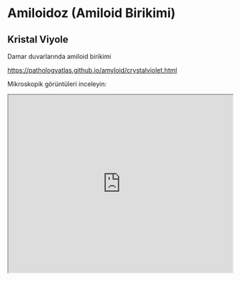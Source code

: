 # Amiloidoz (Amiloid Birikimi)

## Kristal Viyole

Damar duvarlarında amiloid birikimi

<https://pathologyatlas.github.io/amyloid/crystalviolet.html>

Mikroskopik görüntüleri inceleyin:

<iframe src="https://pathologyatlas.github.io/amyloid/crystalviolet.html" width="100%" height="400px">

</iframe>
